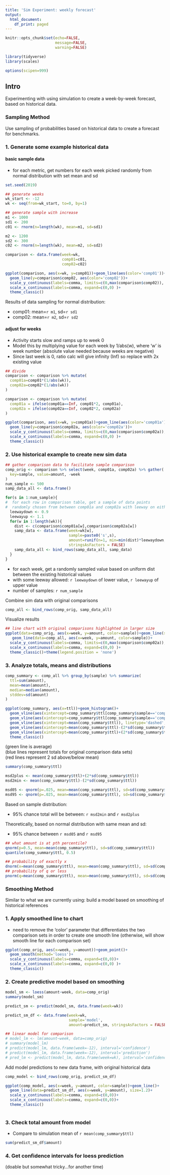 ```yaml
---
title: 'Sim Experiment: weekly forecast'
output:
  html_document:
    df_print: paged
---
```


```r
knitr::opts_chunk$set(echo=FALSE,
                      message=FALSE,
                      warning=FALSE)

library(tidyverse)
library(scales)

options(scipen=999)

```

## Intro

Experimenting with using simulation to create a week-by-week forecast, based on historical data.

### Sampling Method

Use sampling of probabilities based on historical data to create a forecast for benchmarks.

### 1. Generate some example historical data

#### basic sample data

* for each metric, get numbers for each week picked randomly from normal distribution with set mean and sd 

```r
set.seed(2019)

## generate weeks
wk_start <- -12
wk <- seq(from=wk_start, to=0, by=1)

## generate sample with increase
m1 <- 1000
sd1 <- 200
c01 <- rnorm(n=length(wk), mean=m1, sd=sd1)

m2 <- 1200
sd2 <- 300
c02 <- rnorm(n=length(wk), mean=m2, sd=sd2)

comparison <- data.frame(week=wk,
                         comp01=c01,
                         comp02=c02)

ggplot(comparison, aes(x=wk, y=comp01))+geom_line(aes(color='comp01'))+
  geom_line(y=comparison$comp02, aes(color='comp02'))+
  scale_y_continuous(labels=comma, limits=c(0,max(comparison$comp02)), expand=c(0,0))+
  scale_x_continuous(labels=comma, expand=c(0,0) )+
  theme_classic()

```

Results of data sampling for normal distribution:

* comp01: mean=`r m1`, sd=`r sd1`
* comp02: mean=`r m2`, sd=`r sd2`

#### adjust for weeks
 
* Activity starts slow and ramps up to week 0
* Model this by multiplying value for each week by 1/abs(w), where 'w' is week number (absolute value needed because weeks are negative)
* Since last week is 0, ratio calc will give infinity (Inf) so replace with 2x existing value

```r
## divide 
comparison <- comparison %>% mutate(
  comp01a=comp01*(1/abs(wk)),
  comp02a=comp02*(1/abs(wk))
)

comparison <- comparison %>% mutate(
  comp01a = ifelse(comp01a==Inf, comp01*2, comp01a),
  comp02a = ifelse(comp02a==Inf, comp02*2, comp02a)
)

ggplot(comparison, aes(x=wk, y=comp01a))+geom_line(aes(color='comp01a'))+
  geom_line(y=comparison$comp02a, aes(color='comp02a'))+
  scale_y_continuous(labels=comma, limits=c(0,max(comparison$comp02a)), expand=c(0,0))+
  scale_x_continuous(labels=comma, expand=c(0,0) )+
  theme_classic()

```

### 2. Use historical example to create new sim data

```r
## gather comparison data to facilitate sample comparison
comp_orig <- comparison %>% select(week, comp01a, comp02a) %>% gather(
  key=sample, value=amount, -week
)
num_sample <- 500
samp_data_all <- data.frame()

for(s in 1:num_sample){
#  for each row in comparison table, get a sample of data points
#  randomly chosen from between comp01a and comp02a with leeway on either side
  leewaydown <- 0.9
  leewayup <- 1.1
  for(w in 1:length(wk)){
    dist <- c(comparison$comp01a[w],comparison$comp02a[w])
    samp_data <- data.frame(week=wk[w], 
                            sample=paste0('s',s), 
                            amount=runif(n=1, min=min(dist)*leewaydown, max=max(dist)*leewayup),
                            stringsAsFactors = FALSE)
    samp_data_all <- bind_rows(samp_data_all, samp_data) 
  }
}

```

* for each week, get a randomly sampled value based on uniform dist between the existing historical values
* with some leeway allowed: `r leewaydown` of lower value, `r leewayup` of upper value
* number of samples: `r num_sample`

Combine sim data with original comparisons

```r
comp_all <- bind_rows(comp_orig, samp_data_all)
```

Visualize results

```r
## line chart with original comparisons highlighted in larger size
ggplot(data=comp_orig, aes(x=week, y=amount, color=sample))+geom_line(size=1.2, linetype='dashed')+
   geom_line(data=comp_all, aes(x=week, y=amount, color=sample))+
  scale_y_continuous(labels=comma, limits=c(0,max(comparison$comp02a)), expand=c(0,0))+
  scale_x_continuous(labels=comma, expand=c(0,0) )+
  theme_classic()+theme(legend.position = 'none')
```

### 3. Analyze totals, means and distributions

```r
comp_summary <- comp_all %>% group_by(sample) %>% summarize(
  ttl=sum(amount),
  mean=mean(amount),
  median=median(amount),
  stddev=sd(amount)
)
```

```r
ggplot(comp_summary, aes(x=ttl))+geom_histogram()+
  geom_vline(aes(xintercept=comp_summary$ttl[comp_summary$sample=='comp01a']), linetype='dotted', color='blue')+
  geom_vline(aes(xintercept=comp_summary$ttl[comp_summary$sample=='comp02a']), linetype='dotted', color='blue')+
  geom_vline(aes(xintercept=mean(comp_summary$ttl)), linetype='dashed', color='green')+
  geom_vline(aes(xintercept=mean(comp_summary$ttl)-(2*sd(comp_summary$ttl))), linetype='dashed', color='red')+
  geom_vline(aes(xintercept=mean(comp_summary$ttl)+(2*sd(comp_summary$ttl))), linetype='dashed', color='red')+
  theme_classic()
```

(green line is average) <br />
(blue lines represent totals for original comparison data sets)<br />
(red lines represent 2 sd above/below mean)

```r
summary(comp_summary$ttl)

msd2plus <- mean(comp_summary$ttl)+(2*sd(comp_summary$ttl))
msd2min <- mean(comp_summary$ttl)-(2*sd(comp_summary$ttl))

msd05 <- qnorm(p=.025, mean=mean(comp_summary$ttl), sd=sd(comp_summary$ttl))
msd95 <- qnorm(p=.025, mean=mean(comp_summary$ttl), sd=sd(comp_summary$ttl), lower.tail=FALSE)

```

Based on sample distribution:

* 95% chance total will be between: `r msd2min` and `r msd2plus`

Theoretically, based on normal distribution with same mean and sd:

* 95% chance between `r msd05` and `r msd95`

```r
## what amount is at pth percentile?
qnorm(p=0.5, mean=mean(comp_summary$ttl), sd=sd(comp_summary$ttl))
quantile(comp_summary$ttl, 0.5)
```

```r

## probability of exactly x
dnorm(x=mean(comp_summary$ttl), mean=mean(comp_summary$ttl), sd=sd(comp_summary$ttl))
## probability of q or less
pnorm(q=mean(comp_summary$ttl), mean=mean(comp_summary$ttl), sd=sd(comp_summary$ttl))
```

### Smoothing Method

Similar to what we are currently using: build a model based on smoothing of historical references

### 1. Apply smoothed line to chart

* need to remove the 'color' parameter that differentiates the two comparison sets in order to create one smooth line (otherwise, will show smooth line for each comparison set)

```r
ggplot(comp_orig, aes(x=week, y=amount))+geom_point()+
  geom_smooth(method='loess')+
  scale_y_continuous(labels=comma, expand=c(0,0))+
  scale_x_continuous(labels=comma, expand=c(0,0) )+
  theme_classic()

```

### 2. Create predictive model based on smoothing

```r

model_sm <- loess(amount~week, data=comp_orig)
summary(model_sm)

predict_sm <- predict(model_sm, data.frame(week=wk))

predict_sm_df <- data.frame(week=wk,
                            sample='model',
                            amount=predict_sm, stringsAsFactors = FALSE)

## linear model for comparison
# model_lm <- lm(amount~week, data=comp_orig)
# summary(model_lm)
# predict(model_lm, data.frame(week=-12), interval='confidence')
# predict(model_lm, data.frame(week=-12), interval='prediction')
# pred_lm <- predict(model_lm, data.frame(week=wk), interval='confidence')

```

Add model predictions to new data frame, with original historical data

```r
comp_model <- bind_rows(comp_orig, predict_sm_df)

ggplot(comp_model, aes(x=week, y=amount, color=sample))+geom_line()+
  geom_line(data=predict_sm_df, aes(x=week, y=amount), size=1.2)+
  scale_y_continuous(labels=comma, expand=c(0,0))+
  scale_x_continuous(labels=comma, expand=c(0,0))+
  theme_classic()
  
```

### 3. Check total amount from model

* Compare to simulation mean of `r mean(comp_summary$ttl)`

```r
sum(predict_sm_df$amount)

```

### 4. Get confidence intervals for loess prediction

(doable but somewhat tricky...for another time)
